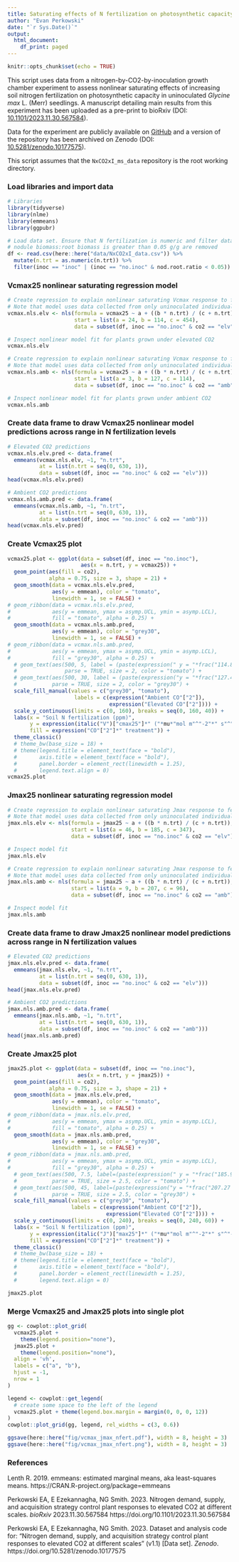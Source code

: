 ```yaml
---
title: Saturating effects of N fertilization on photosynthetic capacity
author: "Evan Perkowski"
date: "`r Sys.Date()`"
output:
  html_document:
    df_print: paged
---
```


```r
knitr::opts_chunk$set(echo = TRUE)
```

This script uses data from a nitrogen-by-CO2-by-inoculation growth chamber experiment to assess nonlinear saturating effects of increasing soil nitrogen fertilization on photosynthetic capacity in uninoculated _Glycine max_ L. (Merr) seedlings. A manuscript detailing main results from this experiment has been uploaded as a pre-print to bioRxiv (DOI: [10.1101/2023.11.30.567584](https://doi.org/10.1101/2023.11.30.567584)).

Data for the experiment are publicly available on [GitHub](https://github.com/eaperkowski/NxCO2xI_ms_data) and a version of the repository has been archived on Zenodo (DOI: [10.5281/zenodo.10177575](https://doi.org/10.5281/zenodo.10177575)).

This script assumes that the `NxCO2xI_ms_data` repository is the root working directory.

### Load libraries and import data
```r
# Libraries
library(tidyverse)
library(nlme)
library(emmeans)
library(ggpubr)

# Load data set. Ensure that N fertilization is numeric and filter data such that all uninoculated plants where 
# nodule biomass:root biomass is greater than 0.05 g/g are removed
df <- read.csv(here::here("data/NxCO2xI_data.csv")) %>%
  mutate(n.trt = as.numeric(n.trt)) %>%
  filter(inoc == "inoc" | (inoc == "no.inoc" & nod.root.ratio < 0.05))
```

### Vcmax25 nonlinear saturating regression model
```r
# Create regression to explain nonlinear saturating Vcmax response to fertilization. 
# Note that model uses data collected from only uninoculated individuals grown under elevated CO2
vcmax.nls.elv <- nls(formula = vcmax25 ~ a + ((b * n.trt) / (c + n.trt)),
                     start = list(a = 24, b = 114, c = 454),
                     data = subset(df, inoc == "no.inoc" & co2 == "elv"))

# Inspect nonlinear model fit for plants grown under elevated CO2
vcmax.nls.elv

# Create regression to explain nonlinear saturating Vcmax response to fertilization. 
# Note that model uses data collected from only uninoculated individuals grown under ambient CO2
vcmax.nls.amb <- nls(formula = vcmax25 ~ a + ((b * n.trt) / (c + n.trt)),
                     start = list(a = 3, b = 127, c = 114),
                     data = subset(df, inoc == "no.inoc" & co2 == "amb"))

# Inspect nonlinear model fit for plants grown under ambient CO2
vcmax.nls.amb
```

### Create data frame to draw Vcmax25 nonlinear model predictions across range in N fertilization levels
```r
# Elevated CO2 predictions
vcmax.nls.elv.pred <- data.frame(
  emmeans(vcmax.nls.elv, ~1, "n.trt",
          at = list(n.trt = seq(0, 630, 1)),
          data = subset(df, inoc == "no.inoc" & co2 == "elv")))
head(vcmax.nls.elv.pred)

# Ambient CO2 predictions
vcmax.nls.amb.pred <- data.frame(
  emmeans(vcmax.nls.amb, ~1, "n.trt",
          at = list(n.trt = seq(0, 630, 1)),
          data = subset(df, inoc == "no.inoc" & co2 == "amb")))
head(vcmax.nls.elv.pred)
```

### Create Vcmax25 plot
```r
vcmax25.plot <- ggplot(data = subset(df, inoc == "no.inoc"), 
                       aes(x = n.trt, y = vcmax25)) +
  geom_point(aes(fill = co2), 
             alpha = 0.75, size = 3, shape = 21) +
  geom_smooth(data = vcmax.nls.elv.pred, 
              aes(y = emmean), color = "tomato",
              linewidth = 1, se = FALSE) +
# geom_ribbon(data = vcmax.nls.elv.pred, 
#             aes(y = emmean, ymax = asymp.UCL, ymin = asymp.LCL),
#             fill = "tomato", alpha = 0.25) +
  geom_smooth(data = vcmax.nls.amb.pred, 
              aes(y = emmean), color = "grey30",
              linewidth = 1, se = FALSE) +
# geom_ribbon(data = vcmax.nls.amb.pred, 
#             aes(y = emmean, ymax = asymp.UCL, ymin = asymp.LCL),
#             fill = "grey30", alpha = 0.25) +  
  # geom_text(aes(500, 5, label = (paste(expression(" y = "*frac("114.85 * x", "454.90 + x")*" + 24.07")))),
  #               parse = TRUE, size = 2, color = "tomato") +
  # geom_text(aes(500, 30, label = (paste(expression("y = "*frac("127.47 * x", "114.01 + x")*" +  3.29")))),
  #           parse = TRUE, size = 2, color = "grey30") +
  scale_fill_manual(values = c("grey30", "tomato"),
                     labels = c(expression("Ambient CO"["2"]),
                                expression("Elevated CO"["2"]))) +
  scale_y_continuous(limits = c(0, 160), breaks = seq(0, 160, 40)) +
  labs(x = "Soil N fertilization (ppm)",
       y = expression(italic("V")["cmax25"]*" ("*mu*"mol m"^"-2"*" s"^"-1"*")"),
       fill = expression("CO"["2"]*" treatment")) +
  theme_classic()
  # theme_bw(base_size = 18) +
  # theme(legend.title = element_text(face = "bold"),
  #       axis.title = element_text(face = "bold"),
  #       panel.border = element_rect(linewidth = 1.25),
  #       legend.text.align = 0)
vcmax25.plot
```

### Jmax25 nonlinear saturating regression model
```r
# Create regression to explain nonlinear saturating Jmax response to fertilization 
# Note that model uses data collected from only uninoculated individuals grown under elevated CO2
jmax.nls.elv <- nls(formula = jmax25 ~ a + ((b * n.trt) / (c + n.trt)),
                    start = list(a = 46, b = 185, c = 347),
                    data = subset(df, inoc == "no.inoc" & co2 == "elv"))

# Inspect model fit
jmax.nls.elv

# Create regression to explain nonlinear saturating Jmax response to fertilization 
# Note that model uses data collected from only uninoculated individuals grown under ambient CO2
jmax.nls.amb <- nls(formula = jmax25 ~ a + ((b * n.trt) / (c + n.trt)),
                    start = list(a = 9, b = 207, c = 96),
                    data = subset(df, inoc == "no.inoc" & co2 == "amb"))

# Inspect model fit
jmax.nls.amb
```

### Create data frame to draw Jmax25 nonlinear model predictions across range in N fertilization values
```r
# Elevated CO2 predictions
jmax.nls.elv.pred <- data.frame(
  emmeans(jmax.nls.elv, ~1, "n.trt",
          at = list(n.trt = seq(0, 630, 1)),
          data = subset(df, inoc == "no.inoc" & co2 == "elv")))
head(jmax.nls.elv.pred)

# Ambient CO2 predictions
jmax.nls.amb.pred <- data.frame(
  emmeans(jmax.nls.amb, ~1, "n.trt",
          at = list(n.trt = seq(0, 630, 1)),
          data = subset(df, inoc == "no.inoc" & co2 == "amb")))
head(jmax.nls.amb.pred)
```

### Create Jmax25 plot
```r
jmax25.plot <- ggplot(data = subset(df, inoc == "no.inoc"),
                      aes(x = n.trt, y = jmax25)) +
  geom_point(aes(fill = co2), 
             alpha = 0.75, size = 3, shape = 21) +
  geom_smooth(data = jmax.nls.elv.pred, 
              aes(y = emmean), color = "tomato", 
              linewidth = 1, se = FALSE) +
# geom_ribbon(data = jmax.nls.elv.pred, 
#             aes(y = emmean, ymax = asymp.UCL, ymin = asymp.LCL),
#             fill = "tomato", alpha = 0.25) +
  geom_smooth(data = jmax.nls.amb.pred, 
              aes(y = emmean), color = "grey30", 
              linewidth = 1, se = FALSE) +
# geom_ribbon(data = jmax.nls.amb.pred, 
#             aes(y = emmean, ymax = asymp.UCL, ymin = asymp.LCL),
#             fill = "grey30", alpha = 0.25) +
  # geom_text(aes(500, 7.5, label=(paste(expression(" y = "*frac("185.98 * x", "347.68 + x")*" + 46.28")))),
  #           parse = TRUE, size = 2.5, color = "tomato") +
  # geom_text(aes(500, 45, label=(paste(expression("y = "*frac("207.27 * x", "96.47 + x")*"  +  9.81")))),
  #           parse = TRUE, size = 2.5, color = "grey30") +
  scale_fill_manual(values = c("grey30", "tomato"),
                    labels = c(expression("Ambient CO"["2"]),
                               expression("Elevated CO"["2"]))) +
  scale_y_continuous(limits = c(0, 240), breaks = seq(0, 240, 60)) +
  labs(x = "Soil N fertilization (ppm)",
       y = expression(italic("J")["max25"]*" ("*mu*"mol m"^"-2"*" s"^"-1"*")"),
       fill = expression("CO"["2"]*" treatment")) +
  theme_classic()
  # theme_bw(base_size = 18) +
  # theme(legend.title = element_text(face = "bold"),
  #       axis.title = element_text(face = "bold"),
  #       panel.border = element_rect(linewidth = 1.25),
  #       legend.text.align = 0)

jmax25.plot
```

### Merge Vcmax25 and Jmax25 plots into single plot
```r

gg <- cowplot::plot_grid(
  vcmax25.plot +
    theme(legend.position="none"),
  jmax25.plot +
    theme(legend.position="none"),
  align = 'vh',
  labels = c("a", "b"),
  hjust = -1,
  nrow = 1
)

legend <- cowplot::get_legend(
  # create some space to the left of the legend
  vcmax25.plot + theme(legend.box.margin = margin(0, 0, 0, 12))
)
cowplot::plot_grid(gg, legend, rel_widths = c(3, 0.6))

ggsave(here::here("fig/vcmax_jmax_nfert.pdf"), width = 8, height = 3)
ggsave(here::here("fig/vcmax_jmax_nfert.png"), width = 8, height = 3)
```

### References
Lenth R. 2019. emmeans: estimated marginal means, aka least-squares means. https://CRAN.R-project.org/package=emmeans

Perkowski EA, E Ezekannagha, NG Smith. 2023. Nitrogen demand, supply, and acquisition strategy control plant responses to elevated CO2 at different scales. _bioRxiv_ 2023.11.30.567584 https://doi.org/10.1101/2023.11.30.567584 

Perkowski EA, E Ezekannagha, NG Smith. 2023. Dataset and analysis code for: "Nitrogen demand, supply, and acquisition strategy control plant responses to elevated CO2 at different scales" (v1.1) [Data set]. _Zenodo_. https://doi.org/10.5281/zenodo.10177575


